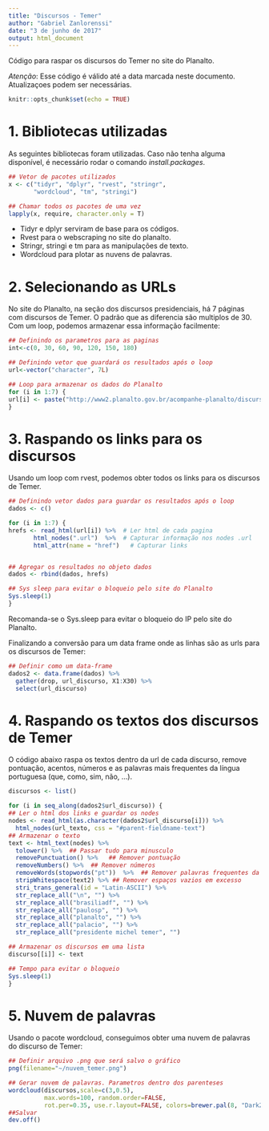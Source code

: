 ```yaml
---
title: "Discursos - Temer"
author: "Gabriel Zanlorenssi"
date: "3 de junho de 2017"
output: html_document
---
```


Código para raspar os discursos do Temer no site do Planalto.

*Atenção*: Esse código é válido até a data marcada neste documento. Atualizaçoes podem ser necessárias.

```r
knitr::opts_chunk$set(echo = TRUE)
```

# 1. Bibliotecas utilizadas

As seguintes bibliotecas foram utilizadas. Caso não tenha alguma disponível, é necessário rodar o comando _install.packages_.  

```r
## Vetor de pacotes utilizados
x <- c("tidyr", "dplyr", "rvest", "stringr", 
       "wordcloud", "tm", "stringi")

## Chamar todos os pacotes de uma vez
lapply(x, require, character.only = T)
```

* Tidyr e dplyr serviram de base para os códigos.
* Rvest para o webscraping no site do planalto.
* Stringr, stringi e tm para as manipulações de texto.
* Wordcloud para plotar as nuvens de palavras.

# 2. Selecionando as URLs

No site do Planalto, na seção dos discursos presidenciais, há 7 páginas com discursos de Temer. O padrão que as diferencia são multiplos de 30. Com um loop, podemos armazenar essa informação facilmente:


```r
## Definindo os parametros para as paginas
int<-c(0, 30, 60, 90, 120, 150, 180)

## Definindo vetor que guardará os resultados após o loop
url<-vector("character", 7L)

## Loop para armazenar os dados do Planalto
for (i in 1:7) {
url[i] <- paste("http://www2.planalto.gov.br/acompanhe-planalto/discursos?b_start:int=",int[i], sep="")
}
```

# 3. Raspando os links para os discursos

Usando um loop com rvest, podemos obter todos os links para os discursos de Temer. 

```r
## Definindo vetor dados para guardar os resultados após o loop
dados <- c()

for (i in 1:7) {
hrefs <- read_html(url[i]) %>%  # Ler html de cada pagina
       html_nodes(".url")  %>%  # Capturar informação nos nodes .url
       html_attr(name = "href")   # Capturar links


## Agregar os resultados no objeto dados
dados <- rbind(dados, hrefs)

## Sys sleep para evitar o bloqueio pelo site do Planalto
Sys.sleep(1)
}
```

Recomanda-se o Sys.sleep para evitar o bloqueio do IP pelo site do Planalto.

Finalizando a conversão para um data frame onde as linhas são as urls para os discursos de Temer:

```r
## Definir como um data-frame
dados2 <- data.frame(dados) %>% 
  gather(drop, url_discurso, X1:X30) %>% 
  select(url_discurso)
```


# 4. Raspando os textos dos discursos de Temer

O código abaixo raspa os textos dentro da url de cada discurso, remove pontuação, acentos, números e as palavras mais frequentes da língua portuguesa (que, como, sim, não, ...).

```r
discursos <- list()

for (i in seq_along(dados2$url_discurso)) {
## Ler o html dos links e guardar os nodes
nodes <- read_html(as.character(dados2$url_discurso[i])) %>% 
  html_nodes(url_texto, css = "#parent-fieldname-text")
## Armazenar o texto
text <- html_text(nodes) %>% 
  tolower() %>%  ## Passar tudo para minusculo
  removePunctuation() %>%   ## Remover pontuação
  removeNumbers() %>%  ## Remover números
  removeWords(stopwords("pt"))  %>%  ## Remover palavras frequentes da lingua portuguesa
  stripWhitespace(text2) %>% ## Remover espaços vazios em excesso
  stri_trans_general(id = "Latin-ASCII") %>% 
  str_replace_all("\n", "") %>% 
  str_replace_all("brasiliadf", "") %>% 
  str_replace_all("paulosp", "") %>% 
  str_replace_all("planalto", "") %>% 
  str_replace_all("palacio", "") %>% 
  str_replace_all("presidente michel temer", "")

## Armazenar os discursos em uma lista
discurso[[i]] <- text

## Tempo para evitar o bloqueio 
Sys.sleep(1)
}
```

# 5. Nuvem de palavras

Usando o pacote wordcloud, conseguimos obter uma nuvem de palavras do discurso de Temer:

```r
## Definir arquivo .png que será salvo o gráfico
png(filename="~/nuvem_temer.png")

## Gerar nuvem de palavras. Parametros dentro dos parenteses
wordcloud(discursos,scale=c(3,0.5),
          max.words=100, random.order=FALSE, 
          rot.per=0.35, use.r.layout=FALSE, colors=brewer.pal(8, "Dark2"))
##Salvar
dev.off()
```





